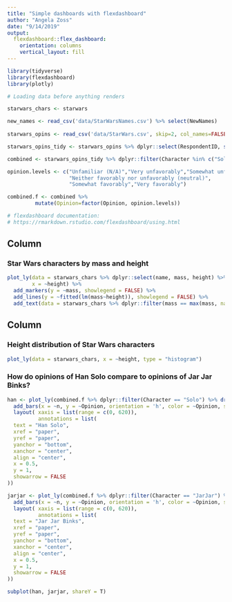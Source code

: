 ```yaml
---
title: "Simple dashboards with flexdashboard"
author: "Angela Zoss"
date: "9/14/2019"
output: 
  flexdashboard::flex_dashboard:
    orientation: columns
    vertical_layout: fill
---
```


```r
library(tidyverse)
library(flexdashboard)
library(plotly)
```

```r

# Loading data before anything renders

starwars_chars <- starwars

new_names <- read_csv('data/StarWarsNames.csv') %>% select(NewNames)
  
starwars_opins <- read_csv('data/StarWars.csv', skip=2, col_names=FALSE) %>% setNames(unlist(new_names))

starwars_opins_tidy <- starwars_opins %>% dplyr::select(RespondentID, starts_with("Opinion")) %>% gather("Character","Opinion",-RespondentID) %>% mutate(Character=sub("Opinion","",Character)) %>% na.omit()

combined <- starwars_opins_tidy %>% dplyr::filter(Character %in% c("Solo", "JarJar"))

opinion.levels <- c("Unfamiliar (N/A)","Very unfavorably","Somewhat unfavorably",
                    "Neither favorably nor unfavorably (neutral)",
                    "Somewhat favorably","Very favorably")

combined.f <- combined %>% 
         mutate(Opinion=factor(Opinion, opinion.levels))


```

```r

# flexdashboard documentation:
# https://rmarkdown.rstudio.com/flexdashboard/using.html

```

Column {data-width=650}
-----------------------------------------------------------------------

### Star Wars characters by mass and height

```r

plot_ly(data = starwars_chars %>% dplyr::select(name, mass, height) %>% na.omit(), 
        x = ~height) %>%
  add_markers(y = ~mass, showlegend = FALSE) %>%
  add_lines(y = ~fitted(lm(mass~height)), showlegend = FALSE) %>%
  add_text(data = starwars_chars %>% dplyr::filter(mass == max(mass, na.rm=T) | height == min(height, na.rm=T)), x = ~height, y = ~mass, text = ~name, textposition="top center")

```


Column {data-width=350}
-----------------------------------------------------------------------

### Height distribution of Star Wars characters

```r

plot_ly(data = starwars_chars, x = ~height, type = "histogram")

```

### How do opinions of Han Solo compare to opinions of Jar Jar Binks?

```r

han <- plot_ly(combined.f %>% dplyr::filter(Character == "Solo") %>% drop_na(Opinion) %>% count(Opinion)) %>%
  add_bars(x = ~n, y = ~Opinion, orientation = 'h', color = ~Opinion, showlegend = FALSE) %>%
  layout( xaxis = list(range = c(0, 620)),
          annotations = list(
  text = "Han Solo",
  xref = "paper",
  yref = "paper",
  yanchor = "bottom",
  xanchor = "center",
  align = "center",
  x = 0.5,
  y = 1,
  showarrow = FALSE
))

jarjar <- plot_ly(combined.f %>% dplyr::filter(Character == "JarJar") %>% drop_na(Opinion) %>% count(Opinion)) %>%
  add_bars(x = ~n, y = ~Opinion, orientation = 'h', color = ~Opinion, showlegend = FALSE) %>%
  layout( xaxis = list(range = c(0, 620)),
          annotations = list(
  text = "Jar Jar Binks",
  xref = "paper",
  yref = "paper",
  yanchor = "bottom",
  xanchor = "center",
  align = "center",
  x = 0.5,
  y = 1,
  showarrow = FALSE
))

subplot(han, jarjar, shareY = T)

```

